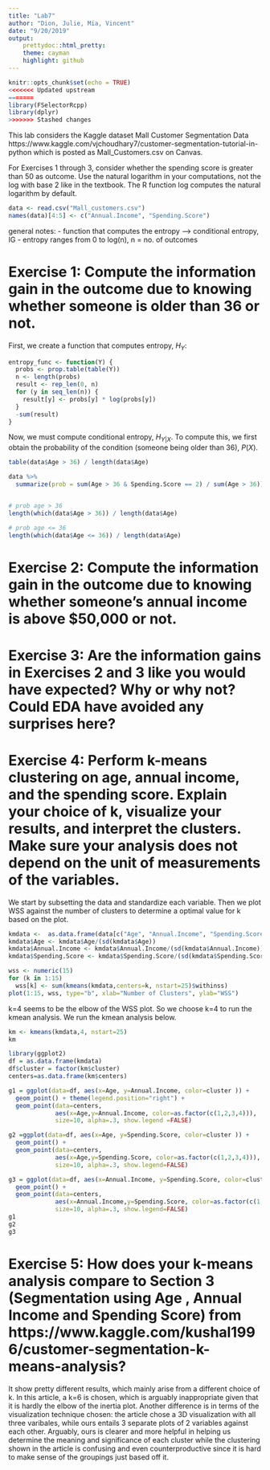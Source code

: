 ```yaml
---
title: "Lab7"
author: "Dion, Julie, Mia, Vincent"
date: "9/20/2019"
output: 
    prettydoc::html_pretty:
    theme: cayman
    highlight: github
---
```


```r
knitr::opts_chunk$set(echo = TRUE)
<<<<<<< Updated upstream
=======
library(FSelectorRcpp)
library(dplyr)
>>>>>>> Stashed changes
```


This lab considers the Kaggle dataset Mall Customer Segmentation Data https://www.kaggle.com/vjchoudhary7/customer-segmentation-tutorial-in-python which is posted as Mall_Customers.csv on Canvas.

For Exercises 1 through 3, consider whether the spending score is greater than 50 as outcome. Use the natural logarithm in your computations, not the log with base 2 like in the textbook. The R function log computes the natural logarithm by default.


```r
data <- read.csv("Mall_customers.csv")
names(data)[4:5] <- c("Annual.Income", "Spending.Score")
```

general notes:
- function that computes the entropy --> conditional entropy, IG
- entropy ranges from 0 to log(n), n = no. of outcomes

# Exercise 1: Compute the information gain in the outcome due to knowing whether someone is older than 36 or not.

First, we create a function that computes entropy, $H_Y$:
```r
entropy_func <- function(Y) {
  probs <- prop.table(table(Y))
  n <- length(probs)
  result <- rep_len(0, n)
  for (y in seq_len(n)) {
    result[y] <- probs[y] * log(probs[y])
  }
  -sum(result)
}
```


Now, we must compute conditional entropy, $H_{Y \vert X}$. To compute this, we first obtain the probability of the condition (someone being older than 36), $P(X)$.
```r
table(data$Age > 36) / length(data$Age)
```







```r




data %>%
  summarize(prob = sum(Age > 36 & Spending.Score == 2) / sum(Age > 36))


# prob age > 36
length(which(data$Age > 36)) / length(data$Age)

# prob age <= 36
length(which(data$Age <= 36)) / length(data$Age)


```


# Exercise 2: Compute the information gain in the outcome due to knowing whether someone’s annual income is above $50,000 or not.


# Exercise 3: Are the information gains in Exercises 2 and 3 like you would have expected? Why or why not? Could EDA have avoided any surprises here?


# Exercise 4: Perform k-means clustering on age, annual income, and the spending score. Explain your choice of k, visualize your results, and interpret the clusters. Make sure your analysis does not depend on the unit of measurements of the variables.

We start by subsetting the data and standardize each variable. Then we plot WSS against the number of clusters to determine a optimal value for k based on the plot. 
```r
kmdata <-  as.data.frame(data[c("Age", "Annual.Income", "Spending.Score")])
kmdata$Age <- kmdata$Age/(sd(kmdata$Age))
kmdata$Annual.Income <- kmdata$Annual.Income/(sd(kmdata$Annual.Income))
kmdata$Spending.Score <- kmdata$Spending.Score/(sd(kmdata$Spending.Score))

wss <- numeric(15)
for (k in 1:15) 
  wss[k] <- sum(kmeans(kmdata,centers=k, nstart=25)$withinss)
plot(1:15, wss, type="b", xlab="Number of Clusters", ylab="WSS")
```

k=4 seems to be the elbow of the WSS plot. So we choose k=4 to run the kmean analysis.  We run the kmean analysis below. 

```r
km <- kmeans(kmdata,4, nstart=25)
km
```

```r
library(ggplot2)
df = as.data.frame(kmdata)
df$cluster = factor(km$cluster)
centers=as.data.frame(km$centers)

g1 = ggplot(data=df, aes(x=Age, y=Annual.Income, color=cluster )) +
  geom_point() + theme(legend.position="right") +
  geom_point(data=centers,
             aes(x=Age,y=Annual.Income, color=as.factor(c(1,2,3,4))),
             size=10, alpha=.3, show.legend =FALSE)

g2 =ggplot(data=df, aes(x=Age, y=Spending.Score, color=cluster )) +
  geom_point() +
  geom_point(data=centers,
             aes(x=Age,y=Spending.Score, color=as.factor(c(1,2,3,4))),
             size=10, alpha=.3, show.legend=FALSE)

g3 = ggplot(data=df, aes(x=Annual.Income, y=Spending.Score, color=cluster )) +
  geom_point() +
  geom_point(data=centers,
             aes(x=Annual.Income,y=Spending.Score, color=as.factor(c(1,2,3,4))),
             size=10, alpha=.3, show.legend=FALSE)
g1
g2
g3
```


# Exercise 5: How does your k-means analysis compare to Section 3 (Segmentation using Age , Annual Income and Spending Score) from https://www.kaggle.com/kushal1996/customer-segmentation-k-means-analysis?

It show pretty different results, which mainly arise from a different choice of k. In this article, a k=6 is chosen, which is arguably inappropriate given that it is hardly the elbow of the inertia plot. Another difference is in terms of the visualization technique chosen: the article chose a  3D visualization with all three varibales, while ours entails 3 separate plots of 2 variables against each other. Arguably, ours is clearer and more helpful in helping us determine the meaning and significance of each cluster while the clustering shown in the article is confusing and even counterproductive since it is hard to make sense of the groupings just based off it. 


